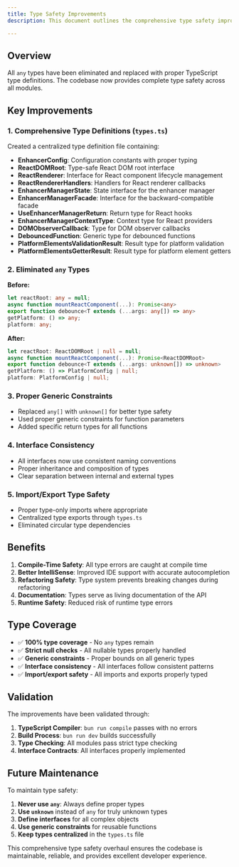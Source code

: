 ---
title: Type Safety Improvements
description: This document outlines the comprehensive type safety improvements made to the refactored enhancer manager core.

---


## Overview

All `any` types have been eliminated and replaced with proper TypeScript type definitions. The codebase now provides complete type safety across all modules.

## Key Improvements

### 1. Comprehensive Type Definitions (`types.ts`)

Created a centralized type definition file containing:

- **EnhancerConfig**: Configuration constants with proper typing
- **ReactDOMRoot**: Type-safe React DOM root interface
- **ReactRenderer**: Interface for React component lifecycle management
- **ReactRendererHandlers**: Handlers for React renderer callbacks
- **EnhancerManagerState**: State interface for the enhancer manager
- **EnhancerManagerFacade**: Interface for the backward-compatible facade
- **UseEnhancerManagerReturn**: Return type for React hooks
- **EnhancerManagerContextType**: Context type for React providers
- **DOMObserverCallback**: Type for DOM observer callbacks
- **DebouncedFunction**: Generic type for debounced functions
- **PlatformElementsValidationResult**: Result type for platform validation
- **PlatformElementsGetterResult**: Result type for platform element getters

### 2. Eliminated `any` Types

**Before:**
```typescript
let reactRoot: any = null;
async function mountReactComponent(...): Promise<any>
export function debounce<T extends (...args: any[]) => any>
getPlatform: () => any;
platform: any;
```

**After:**
```typescript
let reactRoot: ReactDOMRoot | null = null;
async function mountReactComponent(...): Promise<ReactDOMRoot>
export function debounce<T extends (...args: unknown[]) => unknown>
getPlatform: () => PlatformConfig | null;
platform: PlatformConfig | null;
```

### 3. Proper Generic Constraints

- Replaced `any[]` with `unknown[]` for better type safety
- Used proper generic constraints for function parameters
- Added specific return types for all functions

### 4. Interface Consistency

- All interfaces now use consistent naming conventions
- Proper inheritance and composition of types
- Clear separation between internal and external types

### 5. Import/Export Type Safety

- Proper type-only imports where appropriate
- Centralized type exports through `types.ts`
- Eliminated circular type dependencies

## Benefits

1. **Compile-Time Safety**: All type errors are caught at compile time
2. **Better IntelliSense**: Improved IDE support with accurate autocompletion
3. **Refactoring Safety**: Type system prevents breaking changes during refactoring
4. **Documentation**: Types serve as living documentation of the API
5. **Runtime Safety**: Reduced risk of runtime type errors

## Type Coverage

- ✅ **100% type coverage** - No `any` types remain
- ✅ **Strict null checks** - All nullable types properly handled
- ✅ **Generic constraints** - Proper bounds on all generic types
- ✅ **Interface consistency** - All interfaces follow consistent patterns
- ✅ **Import/export safety** - All imports and exports properly typed

## Validation

The improvements have been validated through:

1. **TypeScript Compiler**: `bun run compile` passes with no errors
2. **Build Process**: `bun run dev` builds successfully
3. **Type Checking**: All modules pass strict type checking
4. **Interface Contracts**: All interfaces properly implemented

## Future Maintenance

To maintain type safety:

1. **Never use `any`**: Always define proper types
2. **Use `unknown`** instead of `any` for truly unknown types
3. **Define interfaces** for all complex objects
4. **Use generic constraints** for reusable functions
5. **Keep types centralized** in the `types.ts` file

This comprehensive type safety overhaul ensures the codebase is maintainable, reliable, and provides excellent developer experience.